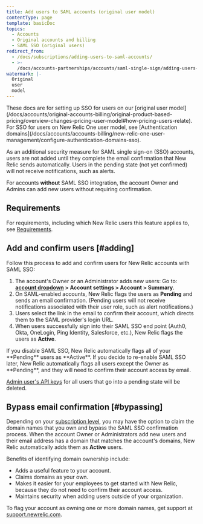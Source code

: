 ```yaml
---
title: Add users to SAML accounts (original user model)
contentType: page
template: basicDoc
topics:
  - Accounts
  - Original accounts and billing
  - SAML SSO (original users)
redirect_from:
  - /docs/subscriptions/adding-users-to-saml-accounts/
  - >-
    /docs/accounts-partnerships/accounts/saml-single-sign/adding-users-saml-accounts/
watermark: |-
  Original
  user
  model
---
```


<Callout variant="important">
  These docs are for setting up SSO for users on our [original user model](/docs/accounts/original-accounts-billing/original-product-based-pricing/overview-changes-pricing-user-model#how-pricing-users-relate). For SSO for users on New Relic One user model, see [Authentication domains](/docs/accounts/accounts-billing/new-relic-one-user-management/configure-authentication-domains-sso).
</Callout>

As an additional security measure for SAML single sign-on (SSO) accounts, users are not added until they complete the email confirmation that New Relic sends automatically. Users in the pending state (not yet confirmed) will not receive notifications, such as alerts.

For accounts **without** SAML SSO integration, the account Owner and Admins can add new users without requiring confirmation.

## Requirements

For requirements, including which New Relic users this feature applies to, see [Requirements](/docs/accounts/accounts/saml-single-sign/saml-service-providers#requirements).

## Add and confirm users [#adding]

Follow this process to add and confirm users for New Relic accounts with SAML SSO:

1. The account's Owner or an Administrator adds new users: Go to: **[account dropdown](/docs/accounts-partnerships/education/getting-started-new-relic/glossary#account-dropdown) > Account settings > Account > Summary**.
2. On SAML-enabled accounts, New Relic flags the users as **Pending** and sends an email confirmation. (Pending users will not receive notifications associated with their user role, such as alert notifications.)
3. Users select the link in the email to confirm their account, which directs them to the SAML provider's login URL.
4. When users successfully sign into their SAML SSO end point (Auth0, Okta, OneLogin, Ping Identity, Salesforce, etc.), New Relic flags the users as **Active**.

<Callout variant="caution">
  If you disable SAML SSO, New Relic automatically flags all of your **Pending** users as **Active**. If you decide to re-enable SAML SSO later, New Relic automatically flags all users except the Owner as **Pending**, and they will need to confirm their account access by email.

  [Admin user's API keys](/docs/apis/rest-api-v2/getting-started/api-keys#admin-api) for all users that go into a pending state will be deleted.
</Callout>

## Bypass email confirmation [#bypassing]

Depending on your [subscription level](https://newrelic.com/application-monitoring/pricing), you may have the option to claim the domain names that you own and bypass the SAML SSO confirmation process. When the account Owner or Administrators add new users and their email address has a domain that matches the account's domains, New Relic automatically adds them as **Active** users.

Benefits of identifying domain ownership include:

* Adds a useful feature to your account.
* Claims domains as your own.
* Makes it easier for your employees to get started with New Relic, because they do not need to confirm their account access.
* Maintains security when adding users outside of your organization.

To flag your account as owning one or more domain names, get support at [support.newrelic.com](https://support.newrelic.com).
